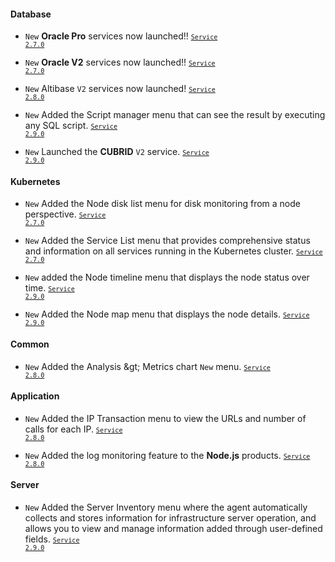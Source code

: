 #### Database​

- <code class="New" type="1">New</code> <strong>Oracle Pro</strong> services now launched!! <code class='changelog-service'><a href="../release-notes/service/service-2_7_x"><code class='changelog-service'>Service 2.7.0​</code></a></code>

- <code class="New" type="1">New</code> <strong>Oracle V2</strong> services now launched!! <code class='changelog-service'><a href="../release-notes/service/service-2_7_x"><code class='changelog-service'>Service 2.7.0​</code></a></code>

- <code class="New" type="1">New</code> Altibase <code class="my">V2</code> services now launched! <code class='changelog-service'><a href="../release-notes/service/service-2_8_x"><code class='changelog-service'>Service 2.8.0​</code></a></code>

- <code class="New" type="1">New</code> Added the <span class="uitext">Script manager</span> menu that can see the result by executing any SQL script. <code class='changelog-service'><a href="../release-notes/service/service-2_9_x"><code class='changelog-service'>Service 2.9.0​</code></a></code>

- <code class="New" type="1">New</code> Launched the <strong>CUBRID</strong> <code class="my">V2</code> service. <code class='changelog-service'><a href="../release-notes/service/service-2_9_x"><code class='changelog-service'>Service 2.9.0​</code></a></code>

#### Kubernetes​

- <code class="New" type="1">New</code> Added the <span class="uitext">Node disk list</span> menu for disk monitoring from a node perspective. <code class='changelog-service'><a href="../release-notes/service/service-2_7_x"><code class='changelog-service'>Service 2.7.0​</code></a></code>

- <code class="New" type="1">New</code> Added the <span class="uitext">Service List</span> menu that provides comprehensive status and information on all services running in the Kubernetes cluster. <code class='changelog-service'><a href="../release-notes/service/service-2_7_x"><code class='changelog-service'>Service 2.7.0​</code></a></code>

- <code class="New" type="1">New</code> added the <span class="uitext">Node timeline</span> menu that displays the node status over time. <code class='changelog-service'><a href="../release-notes/service/service-2_9_x"><code class='changelog-service'>Service 2.9.0​</code></a></code>

- <code class="New" type="1">New</code> Added the <span class="uitext">Node map</span> menu that displays the node details. <code class='changelog-service'><a href="../release-notes/service/service-2_9_x"><code class='changelog-service'>Service 2.9.0​</code></a></code>

#### Common​

- <code class="New" type="1">New</code> Added the <span class="uitext">Analysis</span> &amp;gt; <span class="uitext">Metrics chart</span> <code class="newfunc">New</code> menu. <code class='changelog-service'><a href="../release-notes/service/service-2_8_x"><code class='changelog-service'>Service 2.8.0​</code></a></code>

#### Application​

- <code class="New" type="1">New</code> Added the <span class="uitext">IP Transaction</span> menu to view the URLs and number of calls for each IP. <code class='changelog-service'><a href="../release-notes/service/service-2_8_x"><code class='changelog-service'>Service 2.8.0​</code></a></code>

- <code class="New" type="1">New</code> Added the log monitoring feature to the <strong>Node.js</strong> products. <code class='changelog-service'><a href="../release-notes/service/service-2_8_x"><code class='changelog-service'>Service 2.8.0​</code></a></code>

#### Server​

- <code class="New" type="1">New</code> Added the <span class="uitext">Server Inventory</span> menu where the agent automatically collects and stores information for infrastructure server operation, and allows you to view and manage information added through user-defined fields. <code class='changelog-service'><a href="../release-notes/service/service-2_9_x"><code class='changelog-service'>Service 2.9.0​</code></a></code>
